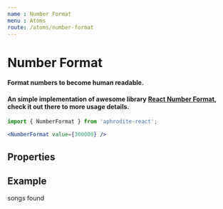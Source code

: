 ```yaml
---
name : Number Format
menu : Atoms
route: /atoms/number-format
---
```



# Number Format
#### Format numbers to become human readable.
#### An simple implementation of awesome library [React Number Format](https://github.com/s-yadav/react-number-format), check it out there to more usage details.
```jsx
import { NumberFormat } from 'aphrodite-react';

<NumberFormat value={300000} />
```

## Properties
<Props of={NumberFormat} />

## Example
<Playground>
    <div>
        <NumberFormat value={300000} /> songs found
    </div>
</Playground>
